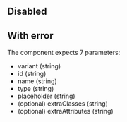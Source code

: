 

<Playground playgroundLink="/storybook/ec/index.html?selectedKind=TextInput&selectedStory=default&stories=0">
  <TextInput
    id="text-input-id"
    name="text-input-name"
    type="text"
    label={demoContentDefault.label}
    placeholder={demoContentDefault.placeholder}
    helperText="Help message"
  />
</Playground>

## Disabled

<Playground playgroundLink="/storybook/ec/index.html?selectedKind=TextInput&selectedStory=default&stories=0">
  <TextInput
    id="text-input-id-2"
    name="text-input-name"
    type="text"
    label={demoContentDefault.label}
    placeholder={demoContentDefault.placeholder}
    helperText="Help message"
    disabled
  />
</Playground>

## With error

<Playground playgroundLink="/storybook/ec/index.html?selectedKind=TextInput&selectedStory=default&stories=0">
  <TextInput
    id="text-input-id-3"
    name="text-input-name"
    type="text"
    label={demoContentDefault.label}
    placeholder={demoContentDefault.placeholder}
    helperText="Help message"
    invalid
    invalidText="Error message"
  />
</Playground>

The component expects 7 parameters:

- variant (string)
- id (string)
- name (string)
- type (string)
- placeholder (string)
- (optional) extraClasses (string)
- (optional) extraAttributes (string)
